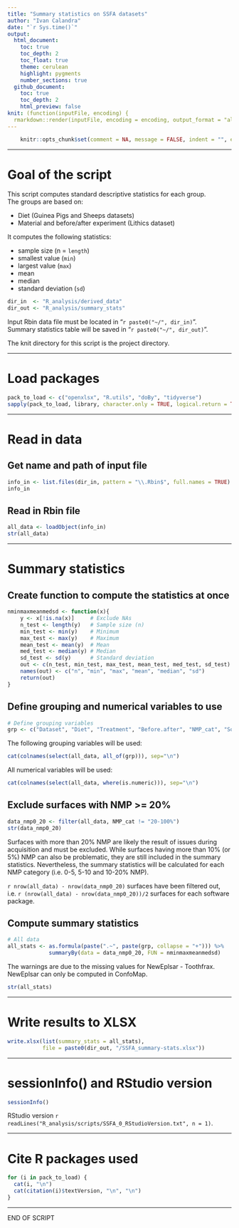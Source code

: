 ```yaml
---
title: "Summary statistics on SSFA datasets"
author: "Ivan Calandra"
date: "`r Sys.time()`"
output:
  html_document:
    toc: true
    toc_depth: 2
    toc_float: true
    theme: cerulean
    highlight: pygments
    number_sections: true
  github_document: 
    toc: true
    toc_depth: 2
    html_preview: false
knit: (function(inputFile, encoding) {
  rmarkdown::render(inputFile, encoding = encoding, output_format = "all", knit_root_dir = rprojroot::find_rstudio_root_file()) })
---
```



```r
	knitr::opts_chunk$set(comment = NA, message = FALSE, indent = "", error = TRUE)
```


---


# Goal of the script
This script computes standard descriptive statistics for each group.  
The groups are based on:

* Diet (Guinea Pigs and Sheeps datasets)  
* Material and before/after experiment (Lithics dataset)

It computes the following statistics:  

* sample size (n = `length`)  
* smallest value (`min`)  
* largest value (`max`)
* mean  
* median  
* standard deviation (`sd`)

```r
dir_in  <- "R_analysis/derived_data"
dir_out <- "R_analysis/summary_stats"
```

Input Rbin data file must be located in "`r paste0("~/", dir_in)`".  
Summary statistics table will be saved in "`r paste0("~/", dir_out)`".

The knit directory for this script is the project directory.


---


# Load packages
```r
pack_to_load <- c("openxlsx", "R.utils", "doBy", "tidyverse")
sapply(pack_to_load, library, character.only = TRUE, logical.return = TRUE) 
```


---


# Read in data
## Get name and path of input file 
```r
info_in <- list.files(dir_in, pattern = "\\.Rbin$", full.names = TRUE)
info_in
```


## Read in Rbin file
```r
all_data <- loadObject(info_in)
str(all_data)
```


---


# Summary statistics
## Create function to compute the statistics at once
```r
nminmaxmeanmedsd <- function(x){
	y <- x[!is.na(x)]     # Exclude NAs
	n_test <- length(y)   # Sample size (n)
	min_test <- min(y)    # Minimum
	max_test <- max(y)    # Maximum
	mean_test <- mean(y)  # Mean
 	med_test <- median(y) # Median
 	sd_test <- sd(y)      # Standard deviation
 	out <- c(n_test, min_test, max_test, mean_test, med_test, sd_test) # Concatenate
 	names(out) <- c("n", "min", "max", "mean", "median", "sd")         # Name values
 	return(out)                                                        # Object to return
}
```


## Define grouping and numerical variables to use
```r
# Define grouping variables
grp <- c("Dataset", "Diet", "Treatment", "Before.after", "NMP_cat", "Software")
```

The following grouping variables will be used: 
```r
cat(colnames(select(all_data, all_of(grp))), sep="\n")
```

All numerical variables will be used: 
```r
cat(colnames(select(all_data, where(is.numeric))), sep="\n")
```


## Exclude surfaces with NMP >= 20%
```r
data_nmp0_20 <- filter(all_data, NMP_cat != "20-100%")
str(data_nmp0_20)
```

Surfaces with more than 20% NMP are likely the result of issues during acquisition and must be excluded. While surfaces having more than 10% (or 5%) NMP can also be problematic, they are still included in the summary statistics. Nevertheless, the summary statistics will be calculated for each NMP category (i.e. 0-5, 5-10 and 10-20% NMP).  

`r nrow(all_data) - nrow(data_nmp0_20)` surfaces have been filtered out, i.e. `r (nrow(all_data) - nrow(data_nmp0_20))/2` surfaces for each software package.  


## Compute summary statistics
```r
# All data
all_stats <- as.formula(paste(".~", paste(grp, collapse = "+"))) %>% 
             summaryBy(data = data_nmp0_20, FUN = nminmaxmeanmedsd)
```

The warnings are due to the missing values for NewEplsar - Toothfrax. NewEplsar can only be computed in ConfoMap.
```r
str(all_stats)
```


---


# Write results to XLSX
```r
write.xlsx(list(summary_stats = all_stats), 
           file = paste0(dir_out, "/SSFA_summary-stats.xlsx"))
```


---


# sessionInfo() and RStudio version

```r
sessionInfo()
```

RStudio version `r readLines("R_analysis/scripts/SSFA_0_RStudioVersion.txt", n = 1)`.


---


# Cite R packages used
```r
for (i in pack_to_load) {
  cat(i, "\n")
  cat(citation(i)$textVersion, "\n", "\n")
} 
```


---

END OF SCRIPT
